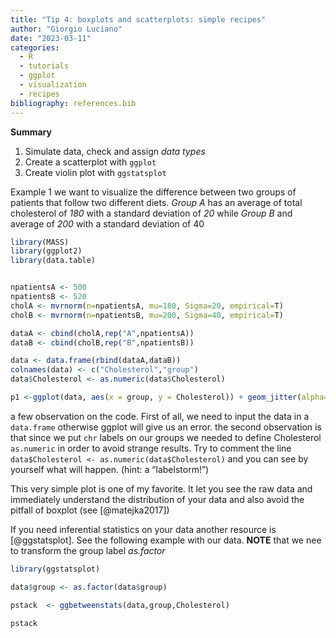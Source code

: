 ```yaml
---
title: "Tip 4: boxplots and scatterplots: simple recipes"
author: "Giorgio Luciano"
date: "2023-03-11"
categories: 
  - R
  - tutorials
  - ggplot
  - visualization
  - recipes
bibliography: references.bib
---
```


**Summary**

1.  Simulate data, check and assign *data types*
2.  Create a scatterplot with `ggplot`
3.  Create violin plot with `ggstatsplot`

Example 1 we want to visualize the difference between two groups of patients that follow two different diets. *Group A* has an average of total cholesterol of *180* with a standard deviation of *20* while *Group B* and average of *200* with a standard deviation of 40

```r
library(MASS)
library(ggplot2)
library(data.table)


npatientsA <- 500
npatientsB <- 520
cholA <- mvrnorm(n=npatientsA, mu=180, Sigma=20, empirical=T)
cholB <- mvrnorm(n=npatientsB, mu=200, Sigma=40, empirical=T)

dataA <- cbind(cholA,rep("A",npatientsA))  
dataB <- cbind(cholB,rep("B",npatientsB))  

data <- data.frame(rbind(dataA,dataB))
colnames(data) <- c("Cholesterol","group")
data$Cholesterol <- as.numeric(data$Cholesterol)

p1 <-ggplot(data, aes(x = group, y = Cholesterol)) + geom_jitter(alpha=0.05) 

```

a few observation on the code. First of all, we need to input the data in a `data.frame` otherwise ggplot will give us an error. the second observation is that since we put `chr` labels on our groups we needed to define Cholesterol `as.numeric` in order to avoid strange results. Try to comment the line `data$Cholesterol <- as.numeric(data$Cholesterol)` and you can see by yourself what will happen. (hint: a "labelstorm!")

This very simple plot is one of my favorite. It let you see the raw data and immediately understand the distribution of your data and also avoid the pitfall of boxplot (see [@matejka2017])

If you need inferential statistics on your data another resource is [@ggstatsplot]. See the following example with our data. **NOTE** that we nee to transform the group label *as.factor*

```r
library(ggstatsplot)

data$group <- as.factor(data$group)

pstack  <- ggbetweenstats(data,group,Cholesterol)
                          
pstack    
```
